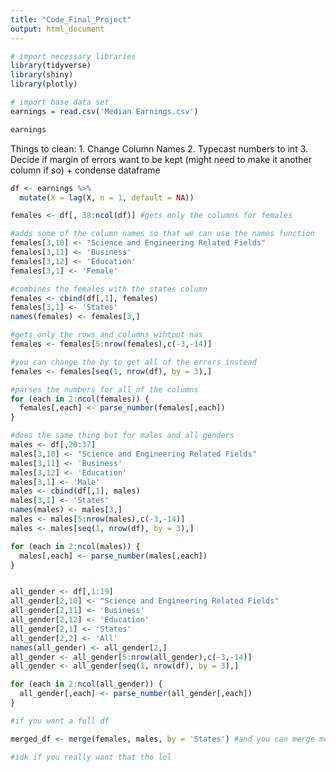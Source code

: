 ```yaml
---
title: "Code_Final_Project"
output: html_document
---
```


```r
# import necessary libraries
library(tidyverse)
library(shiny)
library(plotly)

# import base data set
earnings = read.csv('Median Earnings.csv')

earnings
```
Things to clean:
1. Change Column Names
2. Typecast numbers to int
3. Decide if margin of errors want to be kept (might need to make it another column if so) + condense dataframe

```r
df <- earnings %>% 
  mutate(X = lag(X, n = 1, default = NA))

females <- df[, 38:ncol(df)] #gets only the columns for females

#adds some of the column names so that we can use the names function
females[3,10] <- "Science and Engineering Related Fields"
females[3,11] <- 'Business'
females[3,12] <- 'Education'
females[3,1] <- 'Female'

#combines the females with the states column
females <- cbind(df[,1], females)
females[3,1] <- 'States'
names(females) <- females[3,]

#gets only the rows and columns wihtout nas
females <- females[5:nrow(females),c(-3,-14)]

#you can change the by to get all of the errors instead
females <- females[seq(1, nrow(df), by = 3),] 

#parses the numbers for all of the columns
for (each in 2:ncol(females)) {
  females[,each] <- parse_number(females[,each])
}

#does the same thing but for males and all genders
males <- df[,20:37]
males[3,10] <- "Science and Engineering Related Fields"
males[3,11] <- 'Business'
males[3,12] <- 'Education'
males[3,1] <- 'Male'
males <- cbind(df[,1], males)
males[3,1] <- 'States'
names(males) <- males[3,]
males <- males[5:nrow(males),c(-3,-14)]
males <- males[seq(1, nrow(df), by = 3),]

for (each in 2:ncol(males)) {
  males[,each] <- parse_number(males[,each])
}


all_gender <- df[,1:19]
all_gender[2,10] <- "Science and Engineering Related Fields"
all_gender[2,11] <- 'Business'
all_gender[2,12] <- 'Education'
all_gender[2,1] <- 'States'
all_gender[2,2] <- 'All'
names(all_gender) <- all_gender[2,]
all_gender <- all_gender[5:nrow(all_gender),c(-3,-14)]
all_gender <- all_gender[seq(1, nrow(df), by = 3),]

for (each in 2:ncol(all_gender)) {
  all_gender[,each] <- parse_number(all_gender[,each])
}

#if you want a full df

merged_df <- merge(females, males, by = 'States') #and you can merge more

#idk if you really want that tho lol


```

